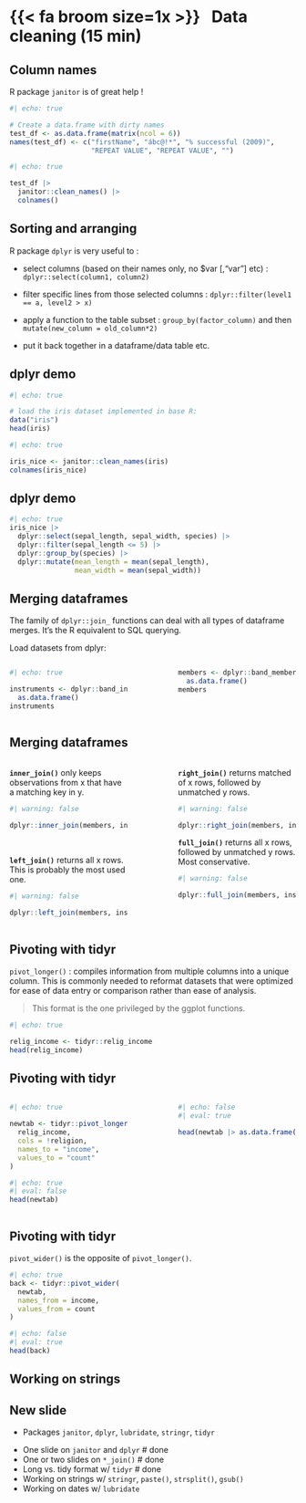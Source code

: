 # {{< fa broom size=1x >}} &nbsp;&nbsp;Data cleaning (15 min)

## Column names

R package `janitor` is of great help !

```r
#| echo: true

# Create a data.frame with dirty names
test_df <- as.data.frame(matrix(ncol = 6))
names(test_df) <- c("firstName", "ábc@!*", "% successful (2009)",
                    "REPEAT VALUE", "REPEAT VALUE", "")
```

```r
#| echo: true

test_df |>
  janitor::clean_names() |>
  colnames()
```

## Sorting and arranging

R package `dplyr` is very useful to :

- select columns (based on their names only, no $var [,"var"] etc) : `dplyr::select(column1, column2)`

- filter specific lines from those selected columns : `dplyr::filter(level1 == a, level2 > x)`

- apply a function to the table subset : `group_by(factor_column)` and then `mutate(new_column = old_column*2)`

- put it back together in a dataframe/data table etc.


## dplyr demo

```r
#| echo: true

# load the iris dataset implemented in base R:
data("iris")
head(iris)
```


```r
#| echo: true

iris_nice <- janitor::clean_names(iris)
colnames(iris_nice)
```


## dplyr demo

```r
#| echo: true
iris_nice |>
  dplyr::select(sepal_length, sepal_width, species) |>
  dplyr::filter(sepal_length <= 5) |>
  dplyr::group_by(species) |>
  dplyr::mutate(mean_length = mean(sepal_length),
                mean_width = mean(sepal_width))

```

## Merging dataframes

The family of `dplyr::join_` functions can deal with all types of dataframe merges. It's the R equivalent to SQL querying. 

Load datasets from dplyr:

:::: {.columns}
::: {.column width=45%}

```r
#| echo: true

instruments <- dplyr::band_instruments |> 
  as.data.frame()
instruments
```
:::

::: {.column width=10%}
:::

::: {.column width=45%}

```r

members <- dplyr::band_members |>
  as.data.frame()
members
```
:::
::::


## Merging dataframes

:::: {.columns}
::: {.column width=45%}

**`inner_join()`** only keeps observations from x that have a matching key in y.

```r
#| warning: false

dplyr::inner_join(members, instruments) 
```

<br>


**`left_join()`** returns all x rows.
This is probably the most used one.

```r
#| warning: false

dplyr::left_join(members, instruments) 
```

:::

::: {.column width=10%}
:::

::: {.column width=45%}



**`right_join()`** returns matched of x rows, followed by unmatched y rows.

```r
#| warning: false

dplyr::right_join(members, instruments) 
```

**`full_join()`** returns all x rows, followed by unmatched y rows.
Most conservative.
```r
#| warning: false

dplyr::full_join(members, instruments) 
```

:::
::::

## Pivoting with tidyr

`pivot_longer()` : compiles information from multiple columns into a unique column. This is commonly needed to reformat datasets that were optimized for ease of data entry or comparison rather than ease of analysis. 

> This format is the one privileged by the ggplot functions.

```r
#| echo: true

relig_income <- tidyr::relig_income 
head(relig_income)
```


## Pivoting with tidyr


:::: {.columns}
::: {.column width=45%}


```r
#| echo: true

newtab <- tidyr::pivot_longer(
  relig_income, 
  cols = !religion,
  names_to = "income",
  values_to = "count"
)
```


```r
#| echo: true
#| eval: false
head(newtab)
```

:::

::: {.column width=10%}
:::

::: {.column width=45%}

```r
#| echo: false
#| eval: true

head(newtab |> as.data.frame(), 12)
```

:::
::::






## Pivoting with tidyr

`pivot_wider()` is the opposite of `pivot_longer()`. 


```r
#| echo: true
back <- tidyr::pivot_wider(
  newtab,
  names_from = income,
  values_from = count
)
```



```r
#| echo: false
#| eval: true
head(back)

```


## Working on strings




## New slide

- Packages `janitor`, `dplyr`, `lubridate`, `stringr`, `tidyr`

<!-- new list -->

- One slide on `janitor` and `dplyr` # done
- One or two slides on `*_join()` # done
- Long vs. tidy format w/ `tidyr` # done
- Working on strings w/ `stringr`, `paste()`, `strsplit()`, `gsub()`
- Working on dates w/ `lubridate`
